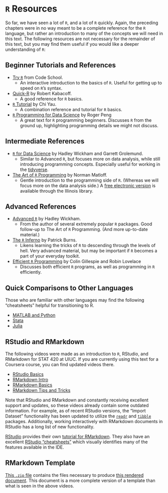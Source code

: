 # `R` Resources

So far, we have seen a lot of `R`, and a lot of `R` quickly. Again, the preceding chapters were in no way meant to be a complete reference for the `R` language, but rather an introduction to many of the concepts we will need in this text. The following resources are not necessary for the remainder of this text, but you may find them useful if you would like a deeper understanding of `R`:

## Beginner Tutorials and References

- [Try `R`](http://tryr.codeschool.com/) from Code School.
    - An interactive introduction to the basics of `R`. Useful for getting up to speed on `R`'s syntax.
- [Quick-R](http://www.statmethods.net/) by Robert Kabacoff.
    - A good reference for `R` basics.
- [`R` Tutorial](http://www.r-tutor.com/) by Chi Yau.
    - A combination reference and tutorial for `R` basics.
- [`R` Programming for Data Science](https://bookdown.org/rdpeng/rprogdatascience/) by Roger Peng
    - A great text for `R` programming beginners. Discusses `R` from the ground up, highlighting programming details we might not discuss.

## Intermediate References

- [`R` for Data Science](http://r4ds.had.co.nz/) by Hadley Wickham and Garrett Grolemund.
    - Similar to Advanced `R`, but focuses more on data analysis, while still introducing programming concepts. Especially useful for working in the [tidyverse](http://tidyverse.org/). 
- [The Art of `R` Programming](https://www.nostarch.com/artofr.htm) by Norman Matloff.
    - Gentle introduction to the programming side of `R`. (Whereas we will focus more on the data analysis side.) A [free electronic version](http://vufind.carli.illinois.edu/vf-uiu/Record/uiu_6955421) is available through the Illinois library.

## Advanced References

- [Advanced `R`](http://adv-r.had.co.nz/) by Hadley Wickham.
    - From the author of several extremely popular `R` packages. Good follow-up to The Art of `R` Programming. (And more up-to-date material.)
- [The `R` Inferno](http://www.burns-stat.com/documents/books/the-r-inferno/) by Patrick Burns.
    - Likens learning the tricks of `R` to descending through the levels of hell. Very advanced material, but may be important if `R` becomes a part of your everyday toolkit.
- [Efficient `R` Programming](https://csgillespie.github.io/efficientR/) by Colin Gillespie and Robin Lovelace
    - Discusses both efficient `R` programs, as well as programming in `R` efficiently.

## Quick Comparisons to Other Languages

Those who are familiar with other languages may find the following "cheatsheets" helpful for transitioning to R.

- [MATLAB and Python](http://mathesaurus.sourceforge.net/matlab-python-xref.pdf)
- [Stata](http://dss.princeton.edu/training/RStata.pdf)
- [Julia](http://www.johnmyleswhite.com/notebook/2012/04/09/comparing-julia-and-rs-vocabularies/)

## RStudio and RMarkdown

The following videos were made as an introduction to `R`, RStudio, and RMarkdown for STAT 420 at UIUC. If you are currently using this text for a Coursera course, you can find updated videos there.

- [RStudio Basics](https://mediaspace.illinois.edu/media/%5BSTAT+420%5D+R+and+RStudio/1_ihjnvfis)
- [RMarkdown Intro](https://mediaspace.illinois.edu/media/%5BSTAT+420%5D+RMarkdown+Intro/1_36pkjkie)
- [RMarkdown Basics](https://mediaspace.illinois.edu/media/%5BSTAT+420%5D+RMarkdown+Basics/1_u0mk6uaq)
- [RMarkdown Tips and Tricks](https://mediaspace.illinois.edu/media/%5BSTAT+420%5D+RMarkdown+Tips+and+Tricks/1_ahkzbeka)

Note that RStudio and RMarkdown and constantly receiving excellent support and updates, so these videos already contain some outdated information. For example, as of recent RStudio versions, the "Import Dataset" functionality has been updated to utilize the [`readr`](https://github.com/tidyverse/readr) and [`tibble`](https://cran.r-project.org/web/packages/tibble/vignettes/tibble.html) packages. Additionally, working interactively with RMarkdown documents in RStudio has a long list of new functionality.

[RStudio](http://rmarkdown.rstudio.com/) provides their own [tutorial for RMarkdown](http://rmarkdown.rstudio.com/lesson-1.html). They also have an excellent [RStudio "cheatsheets"](https://www.rstudio.com/wp-content/uploads/2016/01/rstudio-IDE-cheatsheet.pdf) which visually identifies many of the features available in the IDE.

## RMarkdown Template

[This `.zip` file](tutorial/rmd-template.zip) contains the files necessary to produce [this rendered document](tutorial/rmd-template.html). This document is a more complete version of a template than what is seen in the above videos.
